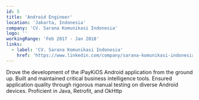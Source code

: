 ```yaml
---
id: 5
title: 'Android Engineer'
location: 'Jakarta, Indonesia'
company: 'CV. Sarana Komunikasi Indonesia'
logo: ''
workingRange: 'Feb 2017 - Jan 2018'
links:
  - label: 'CV. Sarana Komunikasi Indonesia'
    href: 'https://www.linkedin.com/company/sarana-komunikasi-indonesia-cv/'
---
```


Drove the development of the iPayKiOS Android application from the ground up.
Built and maintained critical business intelligence tools. Ensured application quality through
rigorous manual testing on diverse Android devices. Proficient in Java, Retrofit, and OkHttp